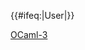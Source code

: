 {{User language-3|ocaml|用戶'''[[:Category:ocaml-3 使用者|熟练地]]'''使用'''[[:Category:Ocaml 使用者|OCaml]]'''。|OCaml}}
<includeonly>{{#ifeq:{{NAMESPACE}}|User|[[Category:维基程序员|{{PAGENAME}}]]}}</includeonly>
<noinclude>
[[Category:程式用戶框模板|OCaml-3]]
</noinclude>